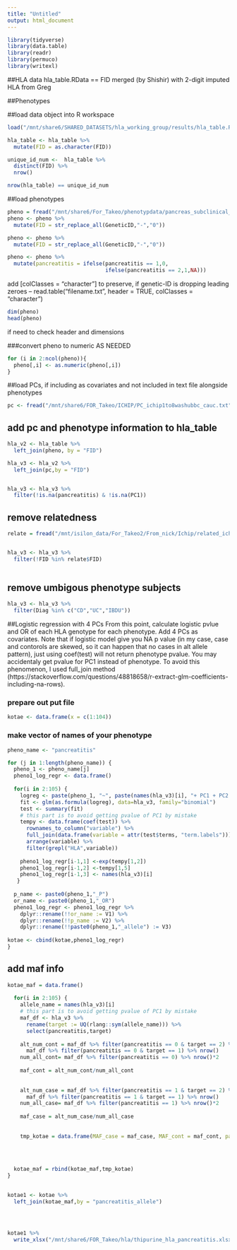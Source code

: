 ```yaml
---
title: "Untitled"
output: html_document
---
```


```r
library(tidyverse)
library(data.table)
library(readr)
library(permuco)
library(writexl)
```
##HLA data
hla_table.RData == FID merged (by Shishir) with 2-digit imputed HLA from Greg

##Phenotypes

##load data object into R workspace
```r
load("/mnt/share6/SHARED_DATASETS/hla_working_group/results/hla_table.RData")

hla_table <- hla_table %>% 
  mutate(FID = as.character(FID))

unique_id_num <-  hla_table %>% 
  distinct(FID) %>% 
  nrow()

nrow(hla_table) == unique_id_num
```


##load phenotypes
```r
pheno = fread("/mnt/share6/For_Takeo/phenotypdata/pancreas_subclinical_phenotypes.txt")
pheno <- pheno %>% 
  mutate(FID = str_replace_all(GeneticID,"-","0"))

pheno <- pheno %>% 
  mutate(FID = str_replace_all(GeneticID,"-","0"))

pheno <- pheno %>% 
  mutate(pancreatitis = ifelse(pancreatitis == 1,0,
                               ifelse(pancreatitis == 2,1,NA)))

```
add [colClasses = "character"] to preserve, if genetic-ID is dropping leading zeroes -- read.table("filename.txt", header = TRUE, colClasses = "character")

```r
dim(pheno)
head(pheno)
```
if need to check header and dimensions




###convert pheno to numeric AS NEEDED
```r
for (i in 2:ncol(pheno)){
  pheno[,i] <- as.numeric(pheno[,i])
}
```



##load PCs, if including as covariates and not included in text file alongside phenotypes
```r
pc <- fread("/mnt/share6/FOR_Takeo/ICHIP/PC_ichip1to8washubbc_cauc.txt")
```

## add pc and phenotype information to hla_table

```r

hla_v2 <- hla_table %>% 
  left_join(pheno, by = "FID")

hla_v3 <- hla_v2 %>% 
  left_join(pc,by = "FID")


hla_v3 <- hla_v3 %>% 
  filter(!is.na(pancreatitis) & !is.na(PC1))
```


## remove relatedness
```r
relate = fread("/mnt/isilon_data/For_Takeo2/From_nick/Ichip/related_ichip")


hla_v3 <- hla_v3 %>% 
  filter(!FID %in% relate$FID) 
  
```

## remove umbigous phenotype subjects
```r

hla_v3 <- hla_v3 %>% 
  filter(Diag %in% c("CD","UC","IBDU"))

```

##Logistic regression with 4 PCs 
From this point, calculate logistic pvlue and OR of each HLA genotype for each phenotype.
Add 4 PCs as covariates.
Note that if logistic model give you NA p value (in my case, case and contorols are skewed, so
it can happen that no cases in alt allele pattern), just using coef(test) will not return phenotype pvalue.
You may accidentaly get pvalue for PC1 instead of phenotype. 
To avoid this phenomenon, I used full_join method 
(https://stackoverflow.com/questions/48818658/r-extract-glm-coefficients-including-na-rows). 



### prepare out put file

```r
kotae <- data.frame(x = c(1:104))
```

### make vector of names of your phenotype
```r
pheno_name <- "pancreatitis"


```


```r

for (j in 1:length(pheno_name)) {
  pheno_1 <- pheno_name[j]
  pheno1_log_regr <- data.frame()
  
  for(i in 2:105) {
    logreg <- paste(pheno_1, "~", paste(names(hla_v3)[i], "+ PC1 + PC2 + PC3 + PC4"))
    fit <- glm(as.formula(logreg), data=hla_v3, family="binomial")
    test <- summary(fit)
    # this part is to avoid getting pvalue of PC1 by mistake
    tempy <- data.frame(coef(test)) %>%
      rownames_to_column("variable") %>% 
      full_join(data.frame(variable = attr(test$terms, "term.labels"))) %>% 
      arrange(variable) %>% 
      filter(grepl("HLA",variable))
    
    pheno1_log_regr[i-1,1] <-exp(tempy[1,2])
    pheno1_log_regr[i-1,2] <-tempy[1,5]
    pheno1_log_regr[i-1,3] <- names(hla_v3)[i]
   }
  
  p_name <- paste0(pheno_1,"_P")
  or_name <- paste0(pheno_1,"_OR")
  pheno1_log_regr <- pheno1_log_regr %>% 
    dplyr::rename(!!or_name := V1) %>% 
    dplyr::rename(!!p_name := V2) %>% 
    dplyr::rename(!!paste0(pheno_1,"_allele") := V3)
  
kotae <- cbind(kotae,pheno1_log_regr)
}

```

## add maf info 

```r
kotae_maf = data.frame()
  
  for(i in 2:105) {
    allele_name = names(hla_v3)[i]
    # this part is to avoid getting pvalue of PC1 by mistake
    maf_df <- hla_v3 %>% 
      rename(target := UQ(rlang::sym(allele_name))) %>% 
      select(pancreatitis,target)
    
    alt_num_cont = maf_df %>% filter(pancreatitis == 0 & target == 2) %>% nrow*2 +
      maf_df %>% filter(pancreatitis == 0 & target == 1) %>% nrow() 
    num_all_cont= maf_df %>% filter(pancreatitis == 0) %>% nrow()*2
    
    maf_cont = alt_num_cont/num_all_cont
    
    
    alt_num_case = maf_df %>% filter(pancreatitis == 1 & target == 2) %>% nrow*2 +
      maf_df %>% filter(pancreatitis == 1 & target == 1) %>% nrow() 
    num_all_case= maf_df %>% filter(pancreatitis == 1) %>% nrow()*2
    
    maf_case = alt_num_case/num_all_case
    
    
    tmp_kotae = data.frame(MAF_case = maf_case, MAF_cont = maf_cont, pancreatitis_allele = allele_name)
    
    
    
  
  kotae_maf = rbind(kotae_maf,tmp_kotae)
}
  
```





```r

kotae1 <- kotae %>% 
  left_join(kotae_maf,by = "pancreatitis_allele")
  



kotae1 %>% 
  write_xlsx("/mnt/share6/FOR_Takeo/hla/thipurine_hla_pancreatitis.xlsx")
```




